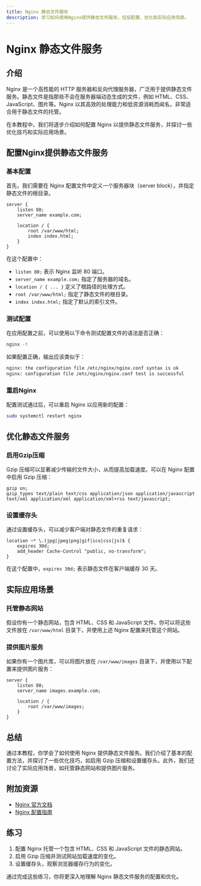 ```yaml
---
title: Nginx 静态文件服务
description: 学习如何使用Nginx提供静态文件服务，包括配置、优化和实际应用场景。
---
```


# Nginx 静态文件服务

## 介绍

Nginx 是一个高性能的 HTTP 服务器和反向代理服务器，广泛用于提供静态文件服务。静态文件是指那些不会在服务器端动态生成的文件，例如 HTML、CSS、JavaScript、图片等。Nginx 以其高效的处理能力和低资源消耗而闻名，非常适合用于静态文件的托管。

在本教程中，我们将逐步介绍如何配置 Nginx 以提供静态文件服务，并探讨一些优化技巧和实际应用场景。

## 配置Nginx提供静态文件服务

### 基本配置

首先，我们需要在 Nginx 配置文件中定义一个服务器块（server block），并指定静态文件的根目录。

```nginx
server {
    listen 80;
    server_name example.com;

    location / {
        root /var/www/html;
        index index.html;
    }
}
```

在这个配置中：

- `listen 80;` 表示 Nginx 监听 80 端口。
- `server_name example.com;` 指定了服务器的域名。
- `location / { ... }` 定义了根路径的处理方式。
- `root /var/www/html;` 指定了静态文件的根目录。
- `index index.html;` 指定了默认的索引文件。

### 测试配置

在应用配置之前，可以使用以下命令测试配置文件的语法是否正确：

```bash
nginx -t
```

如果配置正确，输出应该类似于：

```bash
nginx: the configuration file /etc/nginx/nginx.conf syntax is ok
nginx: configuration file /etc/nginx/nginx.conf test is successful
```

### 重启Nginx

配置测试通过后，可以重启 Nginx 以应用新的配置：

```bash
sudo systemctl restart nginx
```

## 优化静态文件服务

### 启用Gzip压缩

Gzip 压缩可以显著减少传输的文件大小，从而提高加载速度。可以在 Nginx 配置中启用 Gzip 压缩：

```nginx
gzip on;
gzip_types text/plain text/css application/json application/javascript text/xml application/xml application/xml+rss text/javascript;
```

### 设置缓存头

通过设置缓存头，可以减少客户端对静态文件的重复请求：

```nginx
location ~* \.(jpg|jpeg|png|gif|ico|css|js)$ {
    expires 30d;
    add_header Cache-Control "public, no-transform";
}
```

在这个配置中，`expires 30d;` 表示静态文件在客户端缓存 30 天。

## 实际应用场景

### 托管静态网站

假设你有一个静态网站，包含 HTML、CSS 和 JavaScript 文件。你可以将这些文件放在 `/var/www/html` 目录下，并使用上述 Nginx 配置来托管这个网站。

### 提供图片服务

如果你有一个图片库，可以将图片放在 `/var/www/images` 目录下，并使用以下配置来提供图片服务：

```nginx
server {
    listen 80;
    server_name images.example.com;

    location / {
        root /var/www/images;
    }
}
```

## 总结

通过本教程，你学会了如何使用 Nginx 提供静态文件服务。我们介绍了基本的配置方法，并探讨了一些优化技巧，如启用 Gzip 压缩和设置缓存头。此外，我们还讨论了实际应用场景，如托管静态网站和提供图片服务。

## 附加资源

- [Nginx 官方文档](https://nginx.org/en/docs/)
- [Nginx 配置指南](https://www.digitalocean.com/community/tutorials/understanding-nginx-server-and-location-block-selection-algorithms)

## 练习

1. 配置 Nginx 托管一个包含 HTML、CSS 和 JavaScript 文件的静态网站。
2. 启用 Gzip 压缩并测试网站加载速度的变化。
3. 设置缓存头，观察浏览器缓存行为的变化。

通过完成这些练习，你将更深入地理解 Nginx 静态文件服务的配置和优化。